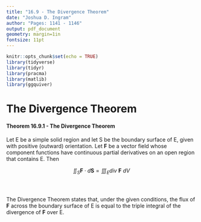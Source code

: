 ```yaml
---
title: "16.9 - The Divergence Theorem"
date: "Joshua D. Ingram"
author: "Pages: 1141 - 1146"
output: pdf_document
geometry: margin=1in
fontsize: 11pt
---
```


```r
knitr::opts_chunk$set(echo = TRUE)
library(tidyverse)
library(tidyr)
library(pracma)
library(matlib)
library(ggquiver)
```

# The Divergence Theorem

#### Theorem 16.9.1 - The Divergence Theorem

Let E be a simple solid region and let S be the boundary surface of E, given with positive (outward) orientation. Let **F** be a vector field whose component functions have continuous partial derivatives on an open region that contains E. Then 

$$
\iint_S \mathbf{F} \cdot d\mathbf{S} = \iiint_E div \: \mathbf{F} \: dV
$$
\
\

The Divergence Theorem states that, under the given conditions, the flux of **F** across the boundary surface of E is equal to the triple integral of the divergence of **F** over E.